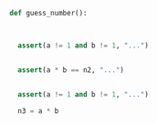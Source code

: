 ```python title="In-circuit code"
def guess_number():



  assert(a != 1 and b != 1, "...")


  assert(a * b == n2, "...")


  assert(a != 1 and b != 1, "...")

  n3 = a * b

```
